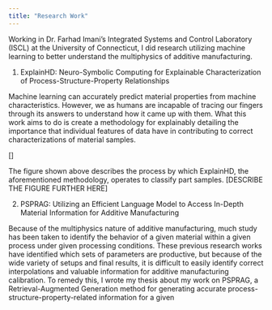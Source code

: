 ```yaml
---
title: "Research Work"
---
```


Working in Dr. Farhad Imani's Integrated Systems and Control Laboratory (ISCL)
at the University of Connecticut, I did research utilizing machine learning to 
better understand the multiphysics of additive manufacturing.

1. ExplainHD: Neuro-Symbolic Computing for Explainable Characterization of
Process-Structure-Property Relationships

Machine learning can accurately predict material properties from machine
characteristics. However, we as humans are incapable of tracing our fingers
through its answers to understand how it came up with them. What this work aims
to do is create a methodology for explainably detailing the importance that
individual features of data have in contributing to correct characterizations of
material samples.

[]

The figure shown above describes the process by which ExplainHD, the
aforementioned methodology, operates to classify part samples. [DESCRIBE THE 
FIGURE FURTHER HERE]

2. PSPRAG: Utilizing an Efficient Language Model to Access In-Depth Material
Information for Additive Manufacturing

Because of the multiphysics nature of additive manufacturing, much study has
been taken to identify the behavior of a given material within a given process
under given processing conditions. These previous research works have identified
which sets of parameters are productive, but because of the wide variety of
setups and final results, it is difficult to easily identify correct
interpolations and valuable information for additive manufacturing calibration.
To remedy this, I wrote my thesis about my work on PSPRAG, a Retrieval-Augmented
Generation method for generating accurate process-structure-property-related
information for a given 